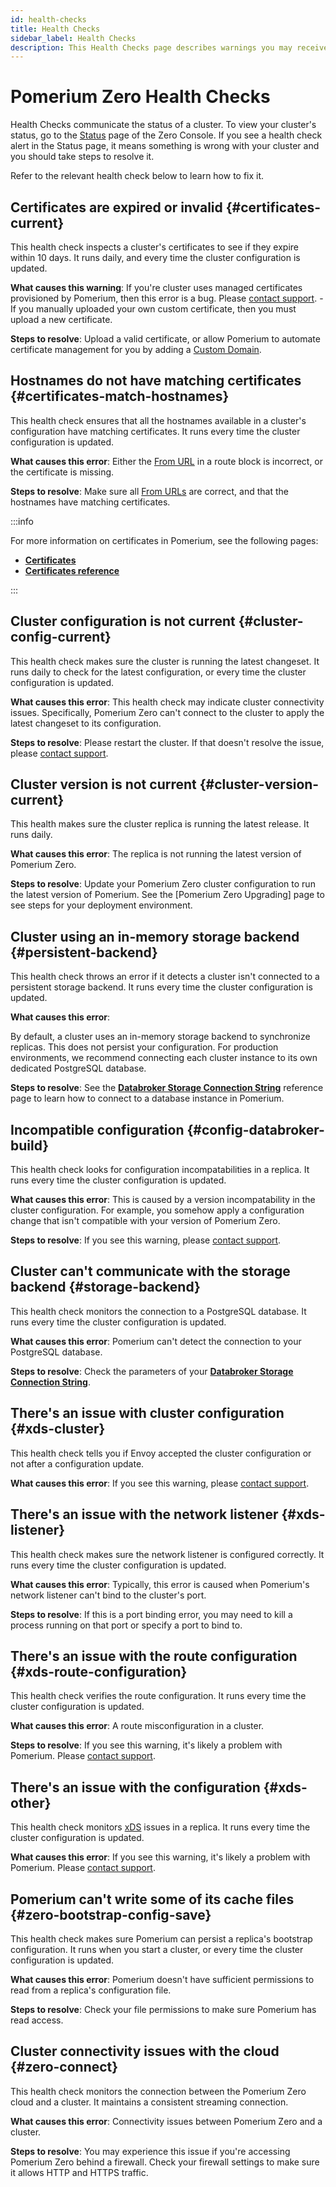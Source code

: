 ```yaml
---
id: health-checks
title: Health Checks
sidebar_label: Health Checks
description: This Health Checks page describes warnings you may receive from a failing health check in Pomerium Zero so you can resolve them.
---
```


# Pomerium Zero Health Checks

Health Checks communicate the status of a cluster. To view your cluster's status, go to the [Status](https://console.pomerium.app/app/reports/status) page of the Zero Console. If you see a health check alert in the Status page, it means something is wrong with your cluster and you should take steps to resolve it.

Refer to the relevant health check below to learn how to fix it.

## Certificates are expired or invalid {#certificates-current}

This health check inspects a cluster's certificates to see if they expire within 10 days. It runs daily, and every time the cluster configuration is updated.

**What causes this warning**: If you're cluster uses managed certificates provisioned by Pomerium, then this error is a bug. Please [contact support](https://discuss.pomerium.com/). - If you manually uploaded your own custom certificate, then you must upload a new certificate.

**Steps to resolve**: Upload a valid certificate, or allow Pomerium to automate certificate management for you by adding a [Custom Domain](/docs/capabilities/custom-domains).

## Hostnames do not have matching certificates {#certificates-match-hostnames}

This health check ensures that all the hostnames available in a cluster's configuration have matching certificates. It runs every time the cluster configuration is updated.

**What causes this error**: Either the [From URL](/docs/reference/routes/from) in a route block is incorrect, or the certificate is missing.

**Steps to resolve**: Make sure all [From URLs](/docs/reference/routes/from) are correct, and that the hostnames have matching certificates.

:::info

For more information on certificates in Pomerium, see the following pages:

- [**Certificates**](/docs/concepts/certificates)
- [**Certificates reference**](/docs/reference/certificates)

:::

## Cluster configuration is not current {#cluster-config-current}

This health check makes sure the cluster is running the latest changeset. It runs daily to check for the latest configuration, or every time the cluster configuration is updated.

**What causes this error**: This health check may indicate cluster connectivity issues. Specifically, Pomerium Zero can't connect to the cluster to apply the latest changeset to its configuration.

**Steps to resolve**: Please restart the cluster. If that doesn't resolve the issue, please [contact support](https://discuss.pomerium.com/).

## Cluster version is not current {#cluster-version-current}

This health makes sure the cluster replica is running the latest release. It runs daily.

**What causes this error**: The replica is not running the latest version of Pomerium Zero.

**Steps to resolve**: Update your Pomerium Zero cluster configuration to run the latest version of Pomerium. See the [Pomerium Zero Upgrading] page to see steps for your deployment environment.

## Cluster using an in-memory storage backend {#persistent-backend}

This health check throws an error if it detects a cluster isn't connected to a persistent storage backend. It runs every time the cluster configuration is updated.

**What causes this error**:

By default, a cluster uses an in-memory storage backend to synchronize replicas. This does not persist your configuration. For production environments, we recommend connecting each cluster instance to its own dedicated PostgreSQL database.

**Steps to resolve**: See the [**Databroker Storage Connection String**](/docs/reference/databroker#databroker-storage-connection-string) reference page to learn how to connect to a database instance in Pomerium.

## Incompatible configuration {#config-databroker-build}

This health check looks for configuration incompatabilities in a replica. It runs every time the cluster configuration is updated.

**What causes this error**: This is caused by a version incompatability in the cluster configuration. For example, you somehow apply a configuration change that isn't compatible with your version of Pomerium Zero.

**Steps to resolve**: If you see this warning, please [contact support](https://discuss.pomerium.com/).

## Cluster can't communicate with the storage backend {#storage-backend}

This health check monitors the connection to a PostgreSQL database. It runs every time the cluster configuration is updated.

**What causes this error**: Pomerium can't detect the connection to your PostgreSQL database.

**Steps to resolve**: Check the parameters of your [**Databroker Storage Connection String**](/docs/reference/databroker#databroker-storage-connection-string).

## There's an issue with cluster configuration {#xds-cluster}

This health check tells you if Envoy accepted the cluster configuration or not after a configuration update.

**What causes this error**: If you see this warning, please [contact support](https://discuss.pomerium.com/).

## There's an issue with the network listener {#xds-listener}

This health check makes sure the network listener is configured correctly. It runs every time the cluster configuration is updated.

**What causes this error**: Typically, this error is caused when Pomerium's network listener can't bind to the cluster's port.

**Steps to resolve**: If this is a port binding error, you may need to kill a process running on that port or specify a port to bind to.

## There's an issue with the route configuration {#xds-route-configuration}

This health check verifies the route configuration. It runs every time the cluster configuration is updated.

**What causes this error**: A route misconfiguration in a cluster.

**Steps to resolve**: If you see this warning, it's likely a problem with Pomerium. Please [contact support](https://discuss.pomerium.com/).

## There's an issue with the configuration {#xds-other}

This health check monitors [xDS](https://www.envoyproxy.io/docs/envoy/latest/api-docs/xds_protocol) issues in a replica. It runs every time the cluster configuration is updated.

**What causes this error**: If you see this warning, it's likely a problem with Pomerium. Please [contact support](https://discuss.pomerium.com/).

## Pomerium can't write some of its cache files {#zero-bootstrap-config-save}

This health check makes sure Pomerium can persist a replica's bootstrap configuration. It runs when you start a cluster, or every time the cluster configuration is updated.

**What causes this error**: Pomerium doesn't have sufficient permissions to read from a replica's configuration file.

**Steps to resolve**: Check your file permissions to make sure Pomerium has read access.

## Cluster connectivity issues with the cloud {#zero-connect}

This health check monitors the connection between the Pomerium Zero cloud and a cluster. It maintains a consistent streaming connection.

**What causes this error**: Connectivity issues between Pomerium Zero and a cluster.

**Steps to resolve**: You may experience this issue if you're accessing Pomerium Zero behind a firewall. Check your firewall settings to make sure it allows HTTP and HTTPS traffic.
